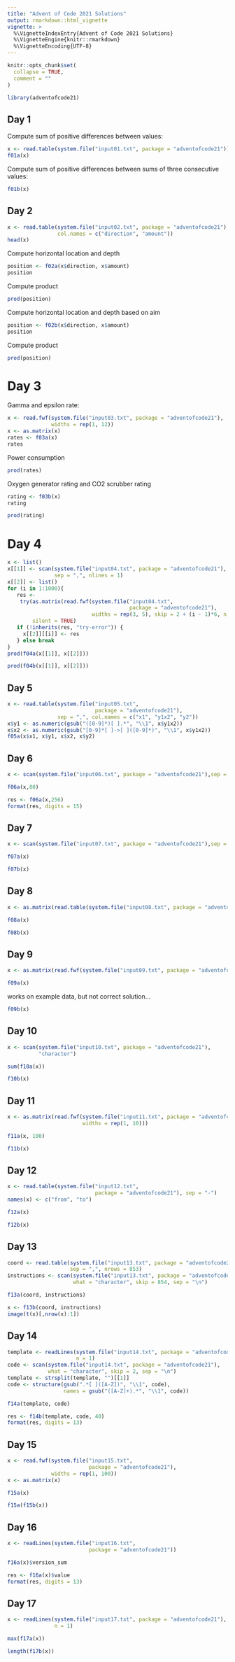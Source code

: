 ```yaml
---
title: "Advent of Code 2021 Solutions"
output: rmarkdown::html_vignette
vignette: >
  %\VignetteIndexEntry{Advent of Code 2021 Solutions}
  %\VignetteEngine{knitr::rmarkdown}
  %\VignetteEncoding{UTF-8}
---
```


```r
knitr::opts_chunk$set(
  collapse = TRUE,
  comment = ""
)
```

```r
library(adventofcode21)
```


## Day 1

Compute sum of positive differences between values:

```r
x <- read.table(system.file("input01.txt", package = "adventofcode21"))[[1]]
f01a(x)
```

Compute sum of positive differences between sums of three consecutive values:

```r
f01b(x)
```

## Day 2

```r
x <- read.table(system.file("input02.txt", package = "adventofcode21"),
                col.names = c("direction", "amount"))
head(x)
```

Compute horizontal location and depth

```r
position <- f02a(x$direction, x$amount)
position
```
Compute product
```r
prod(position)
```
Compute horizontal location and depth based on aim

```r
position <- f02b(x$direction, x$amount)
position
```
Compute product
```r
prod(position)
```

# Day 3

Gamma and epsilon rate:

```r
x <- read.fwf(system.file("input03.txt", package = "adventofcode21"), 
              widths = rep(1, 12))
x <- as.matrix(x)
rates <- f03a(x)
rates
```

Power consumption

```r
prod(rates)
```
Oxygen generator rating and CO2 scrubber rating

```r
rating <- f03b(x)
rating
```
```r
prod(rating)
```

# Day 4

```r
x <- list()
x[[1]] <- scan(system.file("input04.txt", package = "adventofcode21"), 
               sep = ",", nlines = 1)
x[[2]] <- list()
for (i in 1:1000){
   res <- 
    try(as.matrix(read.fwf(system.file("input04.txt", 
                                       package = "adventofcode21"), 
                           widths = rep(3, 5), skip = 2 + (i - 1)*6, n = 5)),
        silent = TRUE)
   if (!inherits(res, "try-error")) {
     x[[2]][[i]] <- res
   } else break
}
prod(f04a(x[[1]], x[[2]]))
```
```r
prod(f04b(x[[1]], x[[2]]))
```

## Day 5

```r
x <- read.table(system.file("input05.txt", 
                            package = "adventofcode21"),
                sep = ",", col.names = c("x1", "y1x2", "y2"))
x$y1 <- as.numeric(gsub("([0-9]*)[ ].*", "\\1", x$y1x2))
x$x2 <- as.numeric(gsub("[0-9]*[ ]->[ ]([0-9]*)", "\\1", x$y1x2))
f05a(x$x1, x$y1, x$x2, x$y2)
```

## Day 6

```r
x <- scan(system.file("input06.txt", package = "adventofcode21"),sep = ',')
```

```r
f06a(x,80)
```

```r
res <- f06a(x,256)
format(res, digits = 15)
```

## Day 7

```r
x <- scan(system.file("input07.txt", package = "adventofcode21"),sep = ',')
```

```r
f07a(x)
```
```r
f07b(x)
```

## Day 8

```r
x <- as.matrix(read.table(system.file("input08.txt", package = "adventofcode21"),sep = ' '))[,-11]
```

```r
f08a(x)
```

```r
f08b(x)
```

## Day 9

```r
x <- as.matrix(read.fwf(system.file("input09.txt", package = "adventofcode21"), widths = rep(1, 100)))
```

```r
f09a(x)
```
works on example data, but not correct solution...

```r
f09b(x)
```

## Day 10

```r
x <- scan(system.file("input10.txt", package = "adventofcode21"),
          "character")
```
```r
sum(f10a(x))
```
```r
f10b(x)
```

## Day 11

```r
x <- as.matrix(read.fwf(system.file("input11.txt", package = "adventofcode21"),
                        widths = rep(1, 10)))
```

```r
f11a(x, 100)
```

```r
f11b(x)
```

## Day 12

```r
x <- read.table(system.file("input12.txt", 
                            package = "adventofcode21"), sep = "-")
names(x) <- c("from", "to")
```

```r
f12a(x)
```

```r
f12b(x)
```

## Day 13

```r
coord <- read.table(system.file("input13.txt", package = "adventofcode21"), 
                    sep = ",", nrows = 853)
instructions <- scan(system.file("input13.txt", package = "adventofcode21"), 
                     what = "character", skip = 854, sep = "\n")
```
```r
f13a(coord, instructions)
```
```r
x <- f13b(coord, instructions)
image(t(x)[,nrow(x):1])
```

## Day 14

```r
template <- readLines(system.file("input14.txt", package = "adventofcode21"), 
                      n = 1)
code <- scan(system.file("input14.txt", package = "adventofcode21"), 
             what = "character", skip = 2, sep = "\n")
template <- strsplit(template, "")[[1]]
code <- structure(gsub(".*[ ]([A-Z])", "\\1", code), 
                  names = gsub("([A-Z]+).*", "\\1", code))
```
```r
f14a(template, code)
```
```r
res <- f14b(template, code, 40)
format(res, digits = 13)
```

## Day 15

```r
x <- read.fwf(system.file("input15.txt", 
                          package = "adventofcode21"), 
              widths = rep(1, 100))
x <- as.matrix(x)
```

```r
f15a(x)
```
```r
f15a(f15b(x))
```

## Day 16 

```r
x <- readLines(system.file("input16.txt", 
                          package = "adventofcode21"))
```


```r
f16a(x)$version_sum
```
```r
res <- f16a(x)$value
format(res, digits = 13)
```

## Day 17

```r
x <- readLines(system.file("input17.txt", package = "adventofcode21"), 
               n = 1)
```

```r
max(f17a(x))
```
```r
length(f17b(x))
```

